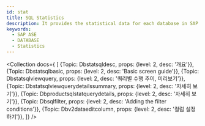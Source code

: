 ```yaml
---
id: stat
title: SQL Statistics
description: It provides the statistical data for each database in SAP ASE.
keywords:
  - SAP ASE
  - DATABASE
  - Statistics
---
```



<Collection docs={
  [
    {Topic: Dbstatsqldesc, props: {level: 2, desc: '개요'}},
    {Topic: Dbstatsqlbasic, props: {level: 2, desc: 'Basic screen guide'}},
    {Topic: Dbstatsqlviewquery, props: {level: 2, desc: '쿼리별 수행 추이, 미리보기'}},
    {Topic: Dbstatsqlviewquerydetailssummary, props: {level: 2, desc: '자세히 보기'}},
    {Topic: Dbproductsqlstatquerydetails, props: {level: 2, desc: '자세히 보기'}},
    {Topic: Dbsqlfilter, props: {level: 2, desc: 'Adding the filter conditions'}},
    {Topic: Dbv2dataeditcolumn, props: {level: 2, desc: '컬럼 설정하기'}},
  ]}
/>
